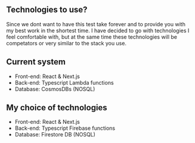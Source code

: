 ## Technologies to use?
Since we dont want to have this test take forever 
and to provide you with my best work in the shortest time.
I have decided to go with technologies I feel comfortable with, but at the 
same time these technologies will be competators or very similar to the stack you use.

## Current system
- Front-end: React & Next.js
- Back-end: Typescript Lambda functions
- Database: CosmosDBs (NOSQL)

## My choice of technologies
- Front-end: React & Next.js
- Back-end: Typescript Firebase functions
- Database: Firestore DB (NOSQL)

